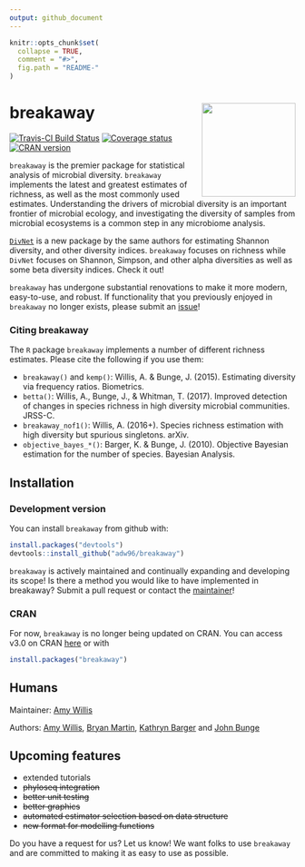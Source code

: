 ```yaml
---
output: github_document
---
```


<!-- README.md is generated from README.Rmd. Please edit that file -->

```r
knitr::opts_chunk$set(
  collapse = TRUE,
  comment = "#>",
  fig.path = "README-"
)
```

# breakaway <img src="docs/breakaway-logo.png" align="right" width="165px"/>


[![Travis-CI Build Status](https://travis-ci.org/adw96/breakaway.svg?branch=master)](https://travis-ci.org/adw96/breakaway)
[![Coverage status](https://codecov.io/gh/adw96/breakaway/branch/master/graph/badge.svg)](https://codecov.io/github/adw96/breakaway?branch=master)
[![CRAN version](http://www.r-pkg.org/badges/version/breakaway)](https://cran.r-project.org/package=breakaway)



`breakaway` is the premier package for statistical analysis of microbial diversity. `breakaway` implements the latest and greatest estimates of richness, as well as the most commonly used estimates.
Understanding the drivers of microbial diversity is an important frontier of microbial ecology, and investigating the diversity of samples from microbial ecosystems is a common step in any microbiome analysis. 

[`DivNet`](https://github.com/adw96/DivNet) is a new package by the same authors for estimating Shannon diversity, and other diversity indices. `breakaway` focuses on richness while `DivNet` focuses on Shannon, Simpson, and other alpha diversities as well as some beta diversity indices. Check it out!

`breakaway` has undergone substantial renovations to make it more modern, easy-to-use, and robust. If functionality that you previously enjoyed in `breakaway` no longer exists, please submit an [issue](https://github.com/adw96/breakaway/issues)!


### Citing breakaway

The `R` package `breakaway` implements a number of different richness estimates. Please cite the following if you use them:

- `breakaway()` and `kemp()`: Willis, A. & Bunge, J. (2015). Estimating diversity via frequency ratios. Biometrics.
- `betta()`: Willis, A., Bunge, J., & Whitman, T. (2017). Improved detection of changes in species richness in high diversity microbial communities. JRSS-C.
- `breakaway_nof1()`: Willis, A. (2016+). Species richness estimation with high diversity but spurious singletons. arXiv.
- `objective_bayes_*()`: Barger, K. & Bunge, J. (2010). Objective Bayesian estimation for the number of species. Bayesian Analysis.


## Installation

### Development version
You can install `breakaway` from github with:

```R
install.packages("devtools")
devtools::install_github("adw96/breakaway")
```

`breakaway` is actively maintained and continually expanding and developing its scope! Is there a method you would like to have implemented in breakaway? Submit a pull request or contact the [maintainer](http://faculty.washington.edu/adwillis/)!

### CRAN

For now, `breakaway` is no longer being updated on CRAN. You can access v3.0 on CRAN [here](https://cran.r-project.org/web/packages/breakaway/index.html) or with
```R
install.packages("breakaway")
```

## Humans
Maintainer: [Amy Willis](http://faculty.washington.edu/adwillis/)

Authors: [Amy Willis](http://faculty.washington.edu/adwillis/), [Bryan Martin](https://bryandmartin.github.io/), [Kathryn Barger](http://hnrca.tufts.edu/kathryn-barger-ph-d/) and [John Bunge](https://stat.cornell.edu/people/faculty/john-bunge)


## Upcoming features

- extended tutorials
- ~~phyloseq integration~~
- ~~better unit testing~~
- ~~better graphics~~
- ~~automated estimator selection based on data structure~~
- ~~new format for modelling functions~~

Do you have a request for us? Let us know! We want folks to use `breakaway` and are committed to making it as easy to use as possible.